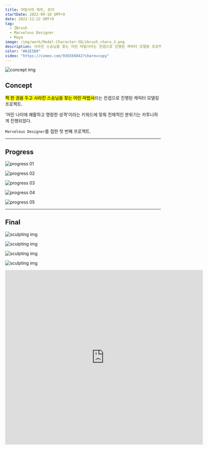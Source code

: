 ```yaml
---
title: 마법사의 제자, 로이
startDate: 2022-09-18 GMT+9
date: 2022-12-22 GMT+9
tag:
  - ZBrush
  - Marvelous Designer
  - Maya
image: /img/work/Model-Character-SD/zbrush_chara_3.png
description: 사라진 스승님을 찾는 어린 마법사라는 컨셉으로 진행된 캐릭터 모델링 프로젝트.
color: "#A1E5D0"
video: "https://vimeo.com/936556842?share=copy"
---
```


![concept img](/img/work/Model-Character-SD/zbrush_00.jpg)

## Concept

<mark>책 한 권을 두고 사라진 스승님을 찾는 어린 마법사</mark>라는 컨셉으로 진행된 캐릭터 모델링 프로젝트.

'어린 나이에 쾌활하고 명랑한 성격'이라는 키워드에 맞춰 전체적인 분위기는 카투니하게 진행되었다.

`Marvelous Designer`를 접한 첫 번째 프로젝트.

***

## Progress

![progress 01](/img/work/Model-Character-SD/progress_1.jpg)

![progress 02](/img/work/Model-Character-SD/progress_2.jpg)

![progress 03](/img/work/Model-Character-SD/progress_3.jpg)

![progress 04](/img/work/Model-Character-SD/progress_4.jpg)

![progress 05](/img/work/Model-Character-SD/progress_5.jpg)

***

## Final

![sculpting img](/img/work/Model-Character-SD/zbrush_chara_3.png)

![sculpting img](/img/work/Model-Character-SD/zbrush_chara_4.png)

![sculpting img](/img/work/Model-Character-SD/zbrush_chara_5.png)

![sculpting img](/img/work/Model-Character-SD/zbrush_chara_2.png)

<iframe src="https://player.vimeo.com/video/936556842?h=de9e2d11b4" width="640" height="564" frameborder="0" allow="autoplay; fullscreen" allowfullscreen></iframe>